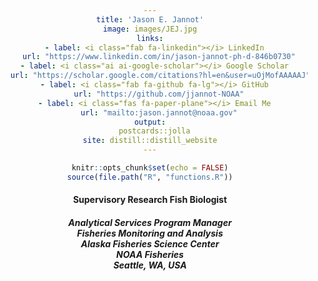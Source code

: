 ```yaml
---
title: 'Jason E. Jannot'
image: images/JEJ.jpg
links:
  - label: <i class="fab fa-linkedin"></i> LinkedIn
    url: "https://www.linkedin.com/in/jason-jannot-ph-d-846b0730"
  - label: <i class="ai ai-google-scholar"></i> Google Scholar
    url: "https://scholar.google.com/citations?hl=en&user=uOjMofAAAAAJ"
  - label: <i class="fab fa-github fa-lg"></i> GitHub
    url: "https://github.com/jjannot-NOAA"
  - label: <i class="fas fa-paper-plane"></i> Email Me
    url: "mailto:jason.jannot@noaa.gov"
output:
  postcards::jolla
site: distill::distill_website
---
```


```r
knitr::opts_chunk$set(echo = FALSE)
source(file.path("R", "functions.R"))
```

<head>
<style>
h1 {text-align: center;}
p {text-align: center;}
div {text-align: center;}
</style>
</head>
<body>

<!-- <div class = "row"> -->
<!-- <div class = "col-md-7"> -->

<!-- <br> -->

<div>
  <h4><b>Supervisory Research Fish Biologist</b></h4>
  <h5><i>Analytical Services Program Manager<br>
  Fisheries Monitoring and Analysis<br>
  Alaska Fisheries Science Center<br>
  NOAA Fisheries<br>
  Seattle, WA, USA</i></h5>
</div>

<!-- </div> -->

<div class = "col-md-4">


</div>

<div class = "col-md-1">

</div>



<!-- </div> -->

<!-- <br> -->

 <!-- class="top-right" style="float: right; margin-right: 120px; color:white;" -->
<!-- <font size="-1"> </font>-->